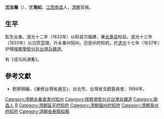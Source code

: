 '''沈汝瀚'''（{{bd|?||?|}}），[[表字|字]]'''海如'''，[[江西|江西]][[南昌|南昌]]人，[[清朝|清朝]]官員。

==生平==
監生出身。道光十二年（1832年）以知县次福建，署[[长泰县|长泰县]]知县。道光十三年（1833年）以功赏蓝翎，升永春州知州。历泉州府知府。於[[道光|道光]]十七年（1837年）护理[[按察使銜分巡台灣兵備道|按察使銜分巡台灣兵備道]]。

有《戎马风涛集》。

==參考文獻==
*劉寧顏編，《重修台灣省通志》，台北市，台灣省文獻委員會，1994年。


{{start box}}
{{s-off}}
{{succession box|[[王益謙|王益謙]]|[[張錫純_(清朝)|張錫純]]|[[永春州|永春州]][[知州|知州]]|[[道光|道光]]十六－十九年<br />（1836－1839年）}}
{{s-before|[[熊一本|熊一本]]}}
{{s-title|[[按察使銜分巡台灣兵備道|按察使銜分巡台灣兵備道]]|[[道光|道光]]十七年－?<br />（1837年－?）}}
{{s-after|[[姚瑩|姚瑩]]}}
{{succession box|[[彭邦畯|彭邦畯]]|徐耀|[[延平府|延平府]][[知府|知府]]|[[道光|道光]]十八－二十四年<br />（1838－1844年）}}
{{succession box|[[史致蕃|史致蕃]]|[[趙鏞|趙鏞]]|[[福州府|福州府]][[知府|知府]]|[[道光|道光]]二十四－二十五年<br />（1844－1845年）}}
{{end box}}
{{臺灣統治者}}
[[Category:清朝永春直隶州知州|Category:清朝永春直隶州知州]]
[[Category:按察使銜分巡台灣兵備道|Category:按察使銜分巡台灣兵備道]]
[[Category:南昌人|Category:南昌人]]
[[Category:沈姓|R]]
[[Category:清朝延平府知府|Category:清朝延平府知府]]
[[Category:清朝福州府知府|Category:清朝福州府知府]]
[[Category:清朝泉州府知府|Category:清朝泉州府知府]]
[[Category:清朝長泰縣知縣|Category:清朝長泰縣知縣]]